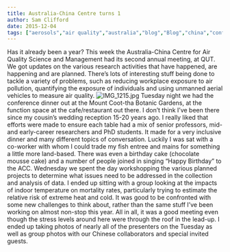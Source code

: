 ```yaml
---
title: Australia-China Centre turns 1
author: Sam Clifford
date: 2015-12-04
tags: ["aerosols","air quality","australia","blog","Blog","china","conferences","ilaqh","qut","science"]
---
```


Has it already been a year? This week the Australia-China Centre for Air Quality Science and Management had its second annual meeting, at QUT. We got updates on the various research activities that have happened, are happening and are planned. There's lots of interesting stuff being done to tackle a variety of problems, such as reducing workplace exposure to air pollution, quantifying the exposure of individuals and using unmanned aerial vehicles to measure air quality. ![IMG_1215.jpg](img_1215.jpg) Tuesday night we had the conference dinner out at the Mount Coot-tha Botanic Gardens, at the function space at the cafe/restaurant out there. I don't think I've been there since my cousin's wedding reception 15-20 years ago. I really liked that efforts were made to ensure each table had a mix of senior professors, mid- and early-career researchers and PhD students. It made for a very inclusive dinner and many different topics of conversation. Luckily I was sat with a co-worker with whom I could trade my fish entree and mains for something a little more land-based. There was even a birthday cake (chocolate mousse cake) and a number of people joined in singing "Happy Birthday" to the ACC. Wednesday we spent the day workshopping the various planned projects to determine what issues need to be addressed in the collection and analysis of data. I ended up sitting with a group looking at the impacts of indoor temperature on mortality rates, particularly trying to estimate the relative risk of extreme heat and cold. It was good to be confronted with some new challenges to think about, rather than the same stuff I've been working on almost non-stop this year. All in all, it was a good meeting even though the stress levels around here were through the roof in the lead-up. I ended up taking photos of nearly all of the presenters on the Tuesday as well as group photos with our Chinese collaborators and special invited guests.